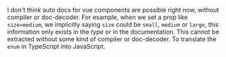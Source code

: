 I don't think auto docs for vue components are possible right now, without compiler or doc-decoder. For example, when we set a prop like `size=medium`, we implicitly saying `size` could be `small`, `medium` or `large`, this information only exists in the _type_ or in the documentation. This cannot be extracted without some kind of compiler or doc-decoder. To translate the `enum` in TypeScript into JavaScript.